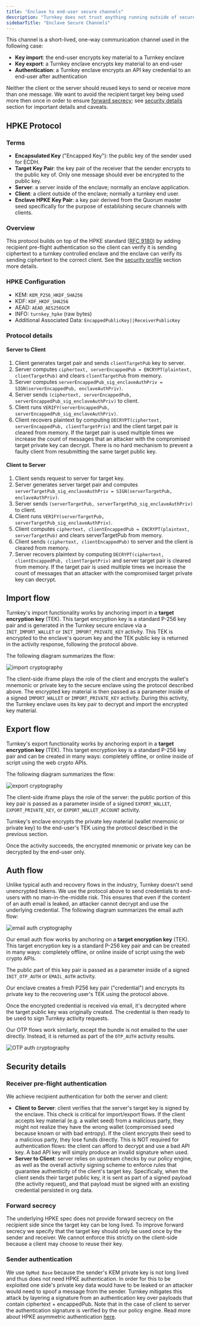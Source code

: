 ```yaml
---
title: "Enclave to end-user secure channels"
description: "Turnkey does not trust anything running outside of secure enclaves. See [our approach](/security/our-approach) for more details. When enclaves and end-users need to exchange private information, we've rely on a protocol based on [HPKE](https://datatracker.ietf.org/doc/html/rfc9180) to establish a **secure channel**."
sidebarTitle: "Enclave Secure Channels"
---
```

This channel is a short-lived, one-way communication channel used in the following case:

* **Key import**: the end-user encrypts key material to a Turnkey enclave
* **Key export**: a Turnkey enclave encrypts key material to an end-user
* **Authentication**: a Turnkey enclave encrypts an API key credential to an end-user after authentication

Neither the client or the server should reused keys to send or receive more than one message. We want to avoid the recipient target key being used more then once in order to ensure [forward secrecy](https://en.wikipedia.org/wiki/Forward_secrecy); see [security details](#security-details) section for important details and caveats.

## HPKE Protocol

### Terms

* **Encapsulated Key** ("Encapped Key"): the public key of the sender used for ECDH.
* **Target Key Pair**: the key pair of the receiver that the sender encrypts to the public key of. Only one message should ever be encrypted to the public key.
* **Server**: a server inside of the enclave; normally an enclave application.
* **Client**: a client outside of the enclave; normally a turnkey end user.
* **Enclave HPKE Key Pair**: a key pair derived from the Quorum master seed specifically for the purpose of establishing secure channels with clients.

### Overview

This protocol builds on top of the HPKE standard ([RFC 9180](https://datatracker.ietf.org/doc/html/rfc9180)) by adding recipient pre-flight authentication so the client can verify it is sending ciphertext to a turnkey controlled enclave and the enclave can verify its sending ciphertext to the correct client. See the [security profile](#security-profile) section more details.

### HPKE Configuration

* KEM: `KEM_P256_HKDF_SHA256`
* KDF: `KDF_HKDF_SHA256`
* AEAD: `AEAD_AES256GCM`
* INFO: `turnkey_hpke` (raw bytes)
* Additional Associated Data: `EncappedPublicKey||ReceiverPublicKey`

### Protocol details

#### Server to Client

1. Client generates target pair and sends `clientTargetPub` key to server.
2. Server computes `ciphertext, serverEncappedPub = ENCRYPT(plaintext, clientTargetPub)` and clears `clientTargetPub` from memory.
3. Server computes `serverEncappedPub_sig_enclaveAuthPriv = SIGN(serverEncappedPub, enclaveAuthPriv)`.
4. Server sends `(ciphertext, serverEncappedPub, serverEncappedPub_sig_enclaveAuthPriv)` to client.
5. Client runs `VERIFY(serverEncappedPub, serverEncappedPub_sig_enclaveAuthPriv)`.
6. Client recovers plaintext by computing `DECRYPT(ciphertext, serverEncappedPub, clientTargetPriv)` and the client target pair is cleared from memory. If the target pair is used multiple times we increase the count of messages that an attacker with the compromised target private key can decrypt. There is no hard mechanism to prevent a faulty client from resubmitting the same target public key.

#### Client to Server

1. Client sends request to server for target key.
2. Server generates server target pair and computes `serverTargetPub_sig_enclaveAuthPriv = SIGN(serverTargetPub, enclaveAuthPriv)`.
3. Server sends `(serverTargetPub, serverTargetPub_sig_enclaveAuthPriv)` to client.
4. Client runs `VERIFY(serverTargetPub, serverTargetPub_sig_enclaveAuthPriv)`.
5. Client computes `ciphertext, clientEncappedPub = ENCRYPT(plaintext, serverTargetPub)` and clears serverTargetPub from memory.
6. Client sends `(ciphertext, clientEncappedPub)` to server and the client is cleared from memory.
7. Server recovers plaintext by computing `DECRYPT(ciphertext, clientEncappedPub, clientTargetPriv)` and server target pair is cleared from memory. If the target pair is used multiple times we increase the count of messages that an attacker with the compromised target private key can decrypt.

## Import flow

Turnkey's import functionality works by anchoring import in a **target encryption key** (TEK). This target encryption key is a standard P-256 key pair and is generated in the Turnkey secure enclave via a `INIT_IMPORT_WALLET` or `INIT_IMPORT_PRIVATE_KEY` activity. This TEK is encrypted to the enclave's quorum key and the TEK public key is returned in the activity response, following the protocol above.

The following diagram summarizes the flow:

<Frame>
  <img src="/images/security/img/wallet_import_cryptography.png" alt="import cryptography" />
</Frame>

The client-side iframe plays the role of the client and encrypts the wallet's mnemonic or private key to the secure enclave using the protocol described above. The encrypted key material is then passed as a parameter inside of a signed `IMPORT_WALLET` or `IMPORT_PRIVATE_KEY` activity. During this activity, the Turnkey enclave uses its key pair to decrypt and import the encrypted key material.

## Export flow

Turnkey's export functionality works by anchoring export in a **target encryption key** (TEK). This target encryption key is a standard P-256 key pair and can be created in many ways: completely offline, or online inside of script using the web crypto APIs.

The following diagram summarizes the flow:

<Frame>
  <img src="/images/security/img/wallet_export_cryptography.png" alt="export cryptography" />
</Frame>

The client-side iframe plays the role of the server: the public portion of this key pair is passed as a parameter inside of a signed `EXPORT_WALLET`, `EXPORT_PRIVATE_KEY`, or `EXPORT_WALLET_ACCOUNT` activity.

Turnkey's enclave encrypts the private key material (wallet mnemonic or private key) to the end-user's TEK using the protocol described in the previous section.

Once the activity succeeds, the encrypted mnemonic or private key can be decrypted by the end-user only.

## Auth flow

Unlike typical auth and recovery flows in the industry, Turnkey doesn't send unencrypted tokens. We use the protocol above to send credentials to end-users with no man-in-the-middle risk. This ensures that even if the content of an auth email is leaked, an attacker cannot decrypt and use the underlying credential. The following diagram summarizes the email auth flow:

<Frame>
  <img src="/images/security/img/email_auth_cryptography.png" alt="email auth cryptography" />
</Frame>

Our email auth flow works by anchoring on a **target encryption key** (TEK). This target encryption key is a standard P-256 key pair and can be created in many ways: completely offline, or online inside of script using the web crypto APIs.

The public part of this key pair is passed as a parameter inside of a signed `INIT_OTP_AUTH` or `EMAIL_AUTH` activity.

Our enclave creates a fresh P256 key pair ("credential") and encrypts its private key to the recovering user's TEK using the protocol above.

Once the encrypted credential is received via email, it's decrypted where the target public key was originally created. The credential is then ready to be used to sign Turnkey activity requests.

Our OTP flows work similarly, except the bundle is not emailed to the user directly. Instead, it is returned as part of the `OTP_AUTH` activity results.

<Frame>
  <img src="/images/security/img/otp_auth_cryptography.png" alt="OTP auth cryptography" />
</Frame>

## Security details

### Receiver pre-flight authentication

We achieve recipient authentication for both the server and client:

* **Client to Server**: client verifies that the server's target key is signed by the enclave. This check is critical for import/export flows. If the client accepts key material (e.g. a wallet seed) from a malicious party, they might not realize they have the wrong wallet (compromised seed because known or with bad entropy). If the client encrypts their seed to a malicious party, they lose funds directly. This is NOT required for authentication flows: the client can afford to decrypt and use a bad API key. A bad API key will simply produce an invalid signature when used.
* **Server to Client**: server relies on upstream checks by our policy engine, as well as the overall activity signing scheme to enforce rules that guarantee authenticity of the client's target key. Specifically, when the client sends their target public key, it is sent as part of a signed payload (the activity request), and that payload must be signed with an existing credential persisted in org data.

### Forward secrecy

The underlying HPKE spec does not provide forward secrecy on the recipient side since the target key can be long lived. To improve forward secrecy we specify that the target key should only be used once by the sender and receiver. We cannot enforce this strictly on the client-side because a client may choose to reuse their key.

### Sender authentication

We use `OpMod Base` because the sender's KEM private key is not long lived and thus does not need HPKE authentication. In order for this to be exploited one side's private key data would have to be leaked or an attacker would need to spoof a message from the sender. Turnkey mitigates this attack by layering a signature from an authentication key over payloads that contain ciphertext + encappedPub. Note that in the case of client to server the authentication signature is verified by the our policy engine. Read more about HPKE asymmetric authentication [here](https://datatracker.ietf.org/doc/html/rfc9180#name-authentication-using-an-asy).
